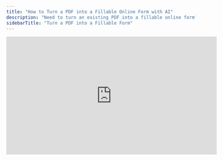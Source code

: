 ```yaml
---
title: "How to Turn a PDF into a Fillable Online Form with AI"
description: "Need to turn an existing PDF into a fillable online form? Here's how!"
sidebarTitle: "Turn a PDF into a Fillable Form"
---
```


<iframe width="560" height="315" src="https://www.youtube.com/embed/4KwMGMmX6c4?si=PE0v4eAZ7WB-oKQE" title="YouTube video player" frameborder="0" allow="accelerometer; autoplay; clipboard-write; encrypted-media; gyroscope; picture-in-picture" allowfullscreen />

If you’ve ever struggled to turn a dense PDF questionnaire or research doc into a clean, shareable online form, this guide is for you. With Weavely’s AI-powered form builder, you can upload a PDF and go from static content to fully interactive form in just a few clicks.

This is more than just automation. It’s a smoother way to collect, analyze, and act on data. Below, we’ll walk through how to extract questions from a PDF, style your form to match your brand, and set up automations that send your responses exactly where they need to go.

## Start with a Real PDF

Let’s say you’ve got a research survey or customer intake form, something already structured in a PDF, but not fillable or easy to distribute. For example, we'll be using the PDF shown below in this guide:

![Test Form Pn](/images/test-form.png)

Weavely is able to automatically convert this pdf into a fillable form. Upon creating a new form, upload the pdf and let our AI do its magic.

![Pdf To Form1 Gi](/images/pdf-to-form1.gif)

Optionally, you can also provide a prompt to further tweak the result. For example:

```
Seperate categories in the document across diferent pages in the form. 
```

Weavely will scan the document, extract the questions (including types like multiple choice, rating scales, or open-ended and even file uploads), and generate a fully working form. No manual copy-pasting required!

## Instantly Match Your Brand

You don’t need to know CSS or fiddle with color codes. You can also leverage our AI to automatically adapt your forms to the style you need. You can either provide stylistic instructions via a prompt, or upload an example image.

Weavely will auto-match:

- Your color palette
- Fonts (via Google Fonts)

![Coca Edited Gi](/images/coca-edited.gif)

## Review and Refine Manually (Optional)

We're not at the point where AI can do everything (yet). Sometimes you still want to add that human touch to your form or survey. Once AI has turned your pdf into a fillable form you can continue in our form editor to:

- Add additional questions or pages.
- Fine-tune the look and feel (e.g. roundings, accent colours, fonts, etc.).
- Add answer piping or skip-page logic.
- Create integrations (e.g. with Mailchimp, Google Sheets or others).

![Editor Gi](/images/editor.gif)

Everything stays editable, even after publishing!

## Set Up Email Notifications

Want to be notified when someone submits a response, or send them a receipt?

In the **Integrations → Email** tab:

- Add your email (or use "@" to select the form field with your respondent's address)
- Customize the subject and body with answer piping like:

  ```
  Subject: New response from @[name]
  Body: They rated brand trust as @[brand_trust] out of 5.
  ```

## Send Responses to Google Sheets

For better analysis or collaboration, you can connect your form to Google Sheets.

- Go to **Integrations → Google Sheets**
- Connect your Google account
- Map each form question to a column

Every new submission will show up as a new row, automatically.

## Share Your Form

<iframe width="560" height="315" src="https://www.youtube.com/embed/95JoC34l_Q8?si=L_H5pvAA5gG_zXqq" title="YouTube video player" frameborder="0" allow="accelerometer; autoplay; clipboard-write; encrypted-media; gyroscope; picture-in-picture" allowfullscreen />

When you're ready:

- Hit **Preview** to test the full experience.
- Go to the \*\*Share \*\*tab to get a link to your form (don't forget to hit the publish button first).
- Optionally, set up the form as a **popup** on your site or a \*\*standalone page \*\*(see tutorial video).

## Why This Flow Works

Turning PDFs into fillable forms used to mean:

- Manually rewriting questions
- Reformatting them for every channel
- Hand-styling the form
- Wasting time on email follow-ups and data exports

With Weavely, you:

- Reuse existing content
- Let AI handle conversion to a fillable form
- Match your look instantly
- Automate everything post-submit

Whether you’re a researcher, a startup, or a policy team, this workflow gets your form live, on-brand, and connected to your stack in minutes.

Want to try it with your own PDF?\
Head to [weavely.ai](https://weavely.ai) and upload your first file.
